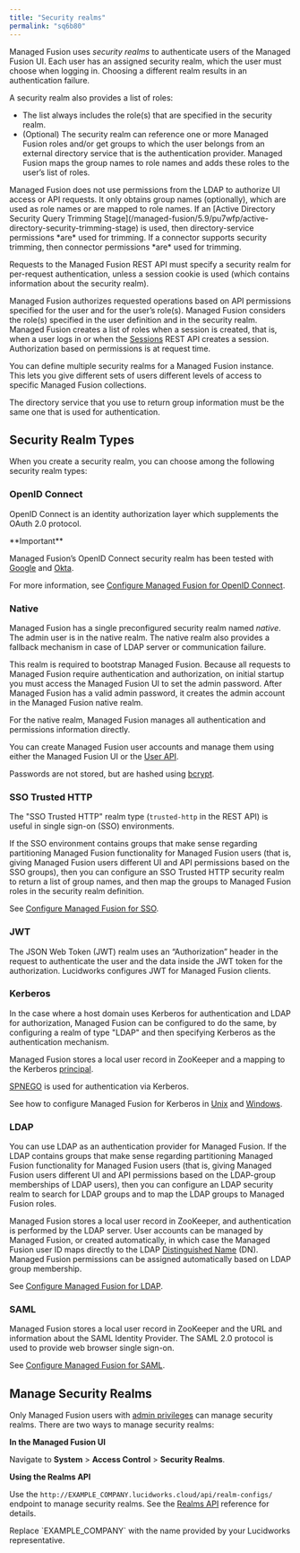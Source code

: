 ```yaml
---
title: "Security realms"
permalink: "sq6b80"
---
```


Managed Fusion uses *security realms* to authenticate users of the Managed Fusion UI. Each user has an assigned security realm, which the user must choose when logging in. Choosing a different realm results in an authentication failure.

A security realm also provides a list of roles:

* The list always includes the role(s) that are specified in the security realm.
* (Optional) The security realm can reference one or more Managed Fusion roles and/or get groups to which the user belongs from an external directory service that is the authentication provider. Managed Fusion maps the group names to role names and adds these roles to the user’s list of roles.

<Note>
Managed Fusion does not use permissions from the LDAP to authorize UI access or API requests. It only obtains group names (optionally), which are used as role names or are mapped to role names.
If an [Active Directory Security Query Trimming Stage](/managed-fusion/5.9/pu7wfp/active-directory-security-trimming-stage) is used,
then directory-service permissions *are* used for trimming. If a connector supports security trimming, then connector permissions *are* used for trimming.
</Note>

Requests to the Managed Fusion REST API must specify a security realm for per-request authentication, unless a session cookie is used (which contains information about the security realm).

Managed Fusion authorizes requested operations based on API permissions specified for the user and for the user’s role(s). Managed Fusion considers the role(s) specified in the user definition and in the security realm. Managed Fusion creates a list of roles when a session is created, that is, when a user logs in or when the [Sessions](/managed-fusion/5.9/tu3rmc/sessions-api) REST API creates a session. Authorization based on permissions is at request time.

You can define multiple security realms for a Managed Fusion instance. This lets you give different sets of users different levels of access to specific Managed Fusion collections.

<Note>
The directory service that you use to return group information must be the same one that is used for authentication.
</Note>

## Security Realm Types

When you create a security realm, you can choose among the following security realm types:

### OpenID Connect

OpenID Connect is an identity authorization layer which supplements the OAuth 2.0 protocol.

<Note>
**Important**

Managed Fusion’s OpenID Connect security realm has been tested with [Google](https://developers.google.com/identity/protocols/OpenIDConnect) and [Okta](https://developer.okta.com/docs/reference/api/oidc).
</Note>

For more information, see [Configure Managed Fusion for OpenID Connect](/how-to/qqwcqc/configure-open-id-connect-authentication).

### Native

Managed Fusion has a single preconfigured security realm named *native*. The admin user is in the native realm.
The native realm also provides a fallback mechanism in case of LDAP server or communication failure.

This realm is required to bootstrap Managed Fusion. Because all requests to Managed Fusion require authentication and authorization,
on initial startup you must access the Managed Fusion UI to set the admin password.
After Managed Fusion has a valid admin password, it creates the admin account in the Managed Fusion native realm.

For the native realm, Managed Fusion manages all authentication and permissions information directly.

You can create Managed Fusion user accounts and manage them using either the Managed Fusion UI or the [User API](/managed-fusion/5.9/1zank4/user-api).

Passwords are not stored, but are hashed using [bcrypt](https://en.wikipedia.org/wiki/Bcrypt).

### SSO Trusted HTTP

The "SSO Trusted HTTP" realm type (`trusted-http` in the REST API) is useful in single sign-on (SSO) environments.

If the SSO environment contains groups that make sense regarding partitioning Managed Fusion functionality for Managed Fusion users (that is, giving Managed Fusion users different UI and API permissions based on the SSO groups), then you can configure an SSO Trusted HTTP security realm to return a list of group names, and then map the groups to Managed Fusion roles in the security realm definition.

See [Configure Managed Fusion for SSO](/how-to/cam88f/configure-managed-fusion-for-sso).

### JWT

The JSON Web Token (JWT) realm uses an “Authorization” header in the request to authenticate the user and the data inside the JWT token for the authorization.
Lucidworks configures JWT for Managed Fusion clients.

### Kerberos

In the case where a host domain uses Kerberos for authentication and LDAP for authorization,
Managed Fusion can be configured to do the same, by configuring a realm of type "LDAP" and then
specifying Kerberos as the authentication mechanism.

Managed Fusion stores a local user record in ZooKeeper and a mapping to the Kerberos [principal](https://docs.oracle.com/cd/E21455_01/common/tutorials/kerberos_principal.html).

[SPNEGO](https://en.wikipedia.org/wiki/SPNEGO) is used for authentication via Kerberos.

See how to configure Managed Fusion for Kerberos in [Unix](/how-to/vp57wz/configure-managed-fusion-for-kerberos-in-unix) and [Windows](/how-to/cfugam/configure-managed-fusion-for-kerberos-in-windows).

### LDAP

You can use LDAP as an authentication provider for Managed Fusion. If the LDAP contains groups that make sense regarding partitioning Managed Fusion functionality for Managed Fusion users (that is, giving Managed Fusion users different UI and API permissions based on the LDAP-group memberships of LDAP users), then you can configure an LDAP security realm to search for LDAP groups and to map the LDAP groups to Managed Fusion roles.

Managed Fusion stores a local user record in ZooKeeper, and authentication is performed by the LDAP server.
User accounts can be managed by Managed Fusion, or created automatically, in which case the
Managed Fusion user ID maps directly to the LDAP [Distinguished Name](https://en.wikipedia.org/wiki/Lightweight_Directory_Access_Protocol#Directory_structure) (DN).
Managed Fusion permissions can be assigned automatically based on LDAP group membership.

See [Configure Managed Fusion for LDAP](/how-to/j73e7i/configure-managed-fusion-for-ldap).

### SAML

Managed Fusion stores a local user record in ZooKeeper and the URL and information about the SAML Identity Provider. The SAML 2.0 protocol is used to provide web browser single sign-on.

See [Configure Managed Fusion for SAML](/how-to/o2vz4v/configure-managed-fusion-for-saml).

## Manage Security Realms

Only Managed Fusion users with [admin privileges](/managed-fusion/5.9/ydvorx/roles) can manage security realms. There are two ways to manage security realms:

**In the Managed Fusion UI**

Navigate to **System** > **Access Control** > **Security Realms**.

**Using the Realms API**

Use the `http://EXAMPLE_COMPANY.lucidworks.cloud/api/realm-configs/` endpoint to manage security realms. See the
[Realms API](/managed-fusion/5.9/ivfdzd/realms-api)
reference for details.

<Note>
Replace `EXAMPLE_COMPANY` with the name provided by your Lucidworks representative.
</Note>